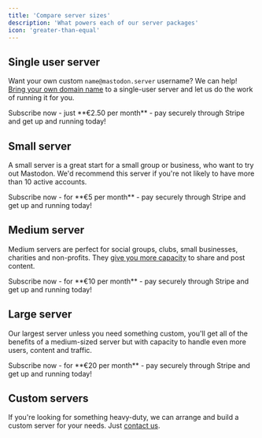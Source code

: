```yaml
---
title: 'Compare server sizes'
description: 'What powers each of our server packages'
icon: 'greater-than-equal'
---
```


## Single user server

Want your own custom `name@mastodon.server` username? We can help! [Bring your own domain name](/managed-server/domain-name) to a single-user server and let us do the work of running it for you.

<Card title="Get a single user server" icon="cart-shopping" iconType="duotone" color="#069069" href="https://buy.stripe.com/00gbJQdKk5uE94AfYY">
Subscribe now - just **€2.50 per month** - pay securely through Stripe and get up and running today!
</Card>

## Small server

A small server is a great start for a small group or business, who want to try out Mastodon. We'd recommend this server if you're not likely to have more than 10 active accounts.

<Card title="Get a small server" icon="cart-shopping" iconType="duotone" color="#069069" href="https://buy.stripe.com/9AQaFM9u43mw1C84gh">
Subscribe now - for **€5 per month** - pay securely through Stripe and get up and running today!
</Card>

## Medium server

Medium servers are perfect for social groups, clubs, small businesses, charities and non-profits. They [give you more capacity](/managed-server/costs) to share and post content.

<Card title="Get a medium server" icon="cart-shopping" iconType="duotone" color="#069069" href="https://buy.stripe.com/cN23dkdKkf5e2Gc146">
Subscribe now - for **€10 per month** - pay securely through Stripe and get up and running today!
</Card>

## Large server

Our largest server unless you need something custom, you'll get all of the benefits of a medium-sized server but with capacity to handle even more users, content and traffic.

<Card title="Get a large server" icon="cart-shopping" iconType="duotone" color="#069069" href="https://buy.stripe.com/aEU9BIcGgcX62GcfZ1">
Subscribe now - for **€20 per month** - pay securely through Stripe and get up and running today!
</Card>

## Custom servers

If you're looking for something heavy-duty, we can arrange and build a custom server for your needs. Just [contact us](/support/overview).